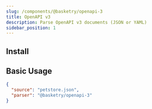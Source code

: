 ```yaml
---
slug: /components/@basketry/openapi-3
title: OpenAPI v3
description: Parse OpenAPI v3 documents (JSON or YAML)
sidebar_position: 1
---
```



## Install

<Install package="@basketry/openapi-3" />

## Basic Usage

```json title="basketry.config.json"
{
  "source": "petstore.json",
  "parser": "@basketry/openapi-3"
}
```
